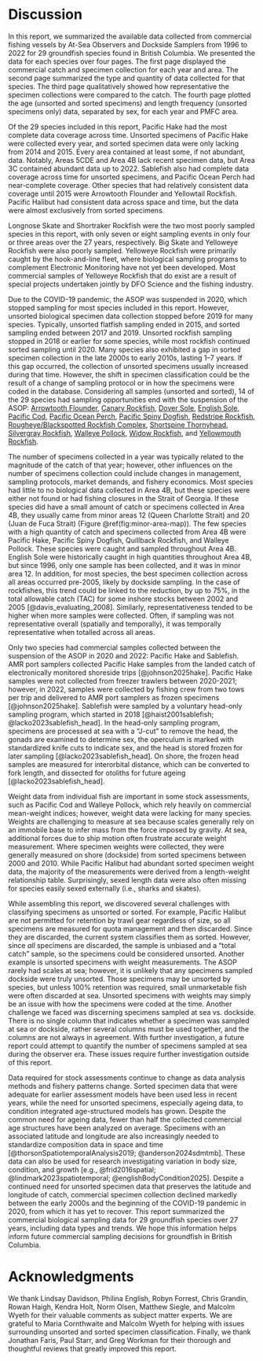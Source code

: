 \clearpage

\pagestyle{plain}

# Discussion {#sec:discussion}

In this report, we summarized the available data collected from commercial fishing vessels by At-Sea Observers and Dockside Samplers from 1996 to 2022 for 29 groundfish species found in British Columbia. We presented the data for each species over four pages. The first page displayed the commercial catch and specimen collection for each year and area. The second page summarized the type and quantity of data collected for that species. The third page qualitatively showed how representative the specimen collections were compared to the catch. The fourth page plotted the age (unsorted and sorted specimens) and length frequency (unsorted specimens only) data, separated by sex, for each year and PMFC area.

Of the 29 species included in this report, Pacific Hake had the most complete data coverage across time. Unsorted specimens of Pacific Hake were collected every year, and sorted specimen data were only lacking from 2014 and 2015. Every area contained at least some, if not abundant, data. Notably, Areas 5CDE and Area 4B lack recent specimen data, but Area 3C contained abundant data up to 2022. Sablefish also had complete data coverage across time for unsorted specimens, and Pacific Ocean Perch had near-complete coverage. Other species that had relatively consistent data coverage until 2015 were Arrowtooth Flounder and Yellowtail Rockfish. Pacific Halibut had consistent data across space and time, but the data were almost exclusively from sorted specimens.

Longnose Skate and Shortraker Rockfish were the two most poorly sampled species in this report, with only seven or eight sampling events in only four or three areas over the 27 years, respectively. Big Skate and Yelloweye Rockfish were also poorly sampled. Yelloweye Rockfish were primarily caught by the hook-and-line fleet, where biological sampling programs to complement Electronic Monitoring have not yet been developed. Most commercial samples of Yelloweye Rockfish that do exist are a result of special projects undertaken jointly by DFO Science and the fishing industry.

Due to the COVID-19 pandemic, the ASOP was suspended in 2020, which stopped sampling for most species included in this report. However, unsorted biological specimen data collection stopped before 2019 for many species. Typically, unsorted flatfish sampling ended in 2015, and sorted sampling ended between 2017 and 2019. Unsorted rockfish sampling stopped in 2018 or earlier for some species, while most rockfish continued sorted sampling until 2020. Many species also exhibited a gap in sorted specimen collection in the late 2000s to early 2010s, lasting 1--7 years. If this gap occurred, the collection of unsorted specimens usually increased during that time. However, the shift in specimen classification could be the result of a change of sampling protocol or in how the specimens were coded in the database. Considering all samples (unsorted and sorted), 14 of the 29 species had sampling opportunities end with the suspension of the ASOP: 
[Arrowtooth Flounder](#sec:arrowtooth-flounder), 
[Canary Rockfish](#sec:canary-rockfish), 
[Dover Sole](#sec:dover-sole), 
[English Sole](#sec:english-sole), 
[Pacific Cod](#sec:pacific-cod), 
[Pacific Ocean Perch](#sec:pacific-ocean-perch), 
[Pacific Spiny Dogfish](#sec:pacific-spiny-dogfish), 
[Redstripe Rockfish](#sec:redstripe-rockfish), 
[Rougheye/Blackspotted Rockfish Complex](#sec:rougheye-blackspotted-rockfish-complex), 
[Shortspine Thornyhead](#sec:shortspine-thornyhead), 
[Silvergray Rockfish](#sec:silvergray-rockfish), 
[Walleye Pollock](#sec:walleye-pollock), 
[Widow Rockfish](#sec:widow-rockfish), and 
[Yellowmouth Rockfish](#sec:yellowmouth-rockfish).

The number of specimens collected in a year was typically related to the magnitude of the catch of that year; however, other influences on the number of specimens collection could include changes in management, sampling protocols, market demands, and fishery economics. Most species had little to no biological data collected in Area 4B, but these species were either not found or had fishing closures in the Strait of Georgia. If these species did have a small amount of catch or specimens collected in Area 4B, they usually came from minor areas 12 (Queen Charlotte Strait) and 20 (Juan de Fuca Strait) (Figure \@ref(fig:minor-area-map)). The few species with a high quantity of catch and specimens collected from Area 4B were Pacific Hake, Pacific Spiny Dogfish, Quillback Rockfish, and Walleye Pollock. These species were caught and sampled throughout Area 4B. English Sole were historically caught in high quantities throughout Area 4B, but since 1996, only one sample has been collected, and it was in minor area 12. In addition, for most species, the best specimen collection across all areas occurred pre-2005, likely by dockside sampling. In the case of rockfishes, this trend could be linked to the reduction, by up to 75%, in the total allowable catch (TAC) for some inshore stocks between 2002 and 2005 [@davis_evaluating_2008]. Similarly, representativeness tended to be higher when more samples were collected. Often, if sampling was not representative overall (spatially and temporally), it was temporally representative when totalled across all areas.

Only two species had commercial samples collected between the suspension of the ASOP in 2020 and 2022: Pacific Hake and Sablefish. AMR port samplers collected Pacific Hake samples from the landed catch of electronically monitored shoreside trips [@johnson2025hake]. Pacific Hake samples were not collected from freezer trawlers between 2020-2021; however, in 2022, samples were collected by fishing crew from two tows per trip and delivered to AMR port samplers as frozen specimens [@johnson2025hake]. Sablefish were sampled by a voluntary head-only sampling program, which started in 2018 [@haist2001sablefish; @lacko2023sablefish_head]. In the head-only sampling program, specimens are processed at sea with a “J-cut” to remove the head, the gonads are examined to determine sex, the operculum is marked with standardized knife cuts to indicate sex, and the head is stored frozen for later sampling [@lacko2023sablefish_head]. On shore, the frozen head samples are measured for interorbital distance, which can be converted to fork length, and dissected for otoliths for future ageing [@lacko2023sablefish_head].

Weight data from individual fish are important in some stock assessments, such as Pacific Cod and Walleye Pollock, which rely heavily on commercial mean-weight indices; however, weight data were lacking for many species. Weights are challenging to measure at sea because scales generally rely on an immobile base to infer mass from the force imposed by gravity. At sea, additional forces due to ship motion often frustrate accurate weight measurement. Where specimen weights were collected, they were generally measured on shore (dockside) from sorted specimens between 2000 and 2010. While Pacific Halibut had abundant sorted specimen weight data, the majority of the measurements were derived from a length-weight relationship table. Surprisingly, sexed length data were also often missing for species easily sexed externally (i.e., sharks and skates).

While assembling this report, we discovered several challenges with classifying specimens as unsorted or sorted. For example, Pacific Halibut are not permitted for retention by trawl gear regardless of size, so all specimens are measured for quota management and then discarded. Since they are discarded, the current system classifies them as sorted. However, since *all* specimens are discarded, the sample is unbiased and a “total catch” sample, so the specimens could be considered unsorted. Another example is unsorted specimens with weight measurements. The ASOP rarely had scales at sea; however, it is unlikely that any specimens sampled dockside were truly unsorted. Those specimens may be unsorted by species, but unless 100% retention was required, small unmarketable fish were often discarded at sea. Unsorted specimens with weights may simply be an issue with how the specimens were coded at the time. Another challenge we faced was discerning specimens sampled at sea vs. dockside. There is no single column that indicates whether a specimen was sampled at sea or dockside, rather several columns must be used together, and the columns are not always in agreement. With further investigation, a future report could attempt to quantify the number of specimens sampled at sea during the observer era. These issues require further investigation outside of this report.

Data required for stock assessments continue to change as data analysis methods and fishery patterns change. Sorted specimen data that were adequate for earlier assessment models have been used less in recent years, while the need for unsorted specimens, especially ageing data, to condition integrated age-structured models has grown. Despite the common need for ageing data, fewer than half the collected commercial age structures have been analyzed on average. Specimens with an associated latitude and longitude are also increasingly needed to standardize composition data in space and time [@thorsonSpatiotemporalAnalysis2019; @anderson2024sdmtmb]. These data can also be used for research investigating variation in body size, condition, and growth [e.g., @frid2016spatial; @lindmark2023spatiotemporal; @englishBodyCondition2025]. Despite a continued need for unsorted specimen data that preserves the latitude and longitude of catch, commercial specimen collection declined markedly between the early 2000s and the beginning of the COVID-19 pandemic in 2020, from which it has yet to recover. This report summarized the commercial biological sampling data for 29 groundfish species over 27 years, including data types and trends. We hope this information helps inform future commercial sampling decisions for groundfish in British Columbia.

# Acknowledgments {#sec:acknowledgments}

We thank Lindsay Davidson, Philina English, Robyn Forrest, Chris Grandin, Rowan Haigh, Kendra Holt, Norm Olsen, Matthew Siegle, and Malcolm Wyeth for their valuable comments as subject matter experts.
We are grateful to Maria Cornthwaite and Malcolm Wyeth for helping with issues surrounding unsorted and sorted specimen classification.
Finally, we thank Jonathan Faris, Paul Starr, and Greg Workman for their thorough and thoughtful reviews that greatly improved this report.

\clearpage

